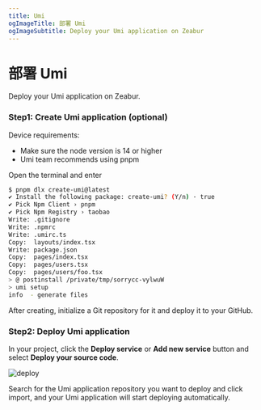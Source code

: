 ```yaml
---
title: Umi
ogImageTitle: 部署 Umi
ogImageSubtitle: Deploy your Umi application on Zeabur
---
```


# 部署 Umi

Deploy your Umi application on Zeabur.

### Step1: Create Umi application (optional)

Device requirements:
- Make sure the node version is 14 or higher
- Umi team recommends using pnpm

Open the terminal and enter
```bash
$ pnpm dlx create-umi@latest
✔ Install the following package: create-umi? (Y/n) · true
✔ Pick Npm Client › pnpm
✔ Pick Npm Registry › taobao
Write: .gitignore
Write: .npmrc
Write: .umirc.ts
Copy:  layouts/index.tsx
Write: package.json
Copy:  pages/index.tsx
Copy:  pages/users.tsx
Copy:  pages/users/foo.tsx
> @ postinstall /private/tmp/sorrycc-vylwuW
> umi setup
info  - generate files
```

After creating, initialize a Git repository for it and deploy it to your GitHub.

### Step2: Deploy Umi application

In your project, click the **Deploy service** or **Add new service** button and select **Deploy your source code**.

![deploy](/deploy/common/select-service.en-US.png)

Search for the Umi application repository you want to deploy and click import, and your Umi application will start deploying automatically.
